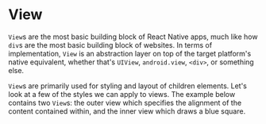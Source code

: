 
# View

`View`s are the most basic building block of React Native apps, much like how `div`s are the most basic building block of websites. In terms of implementation, `View` is an abstraction layer on top of the target platform's native equivalent, whether that's `UIView`, `android.view`, `<div>`, or something else.

`View`s are primarily used for styling and layout of children elements. Let's look at a few of the styles we can apply to views. The example below contains two `View`s: the outer view which specifies the alignment of the content contained within, and the inner view which draws a blue square.

<Example code={view} />
